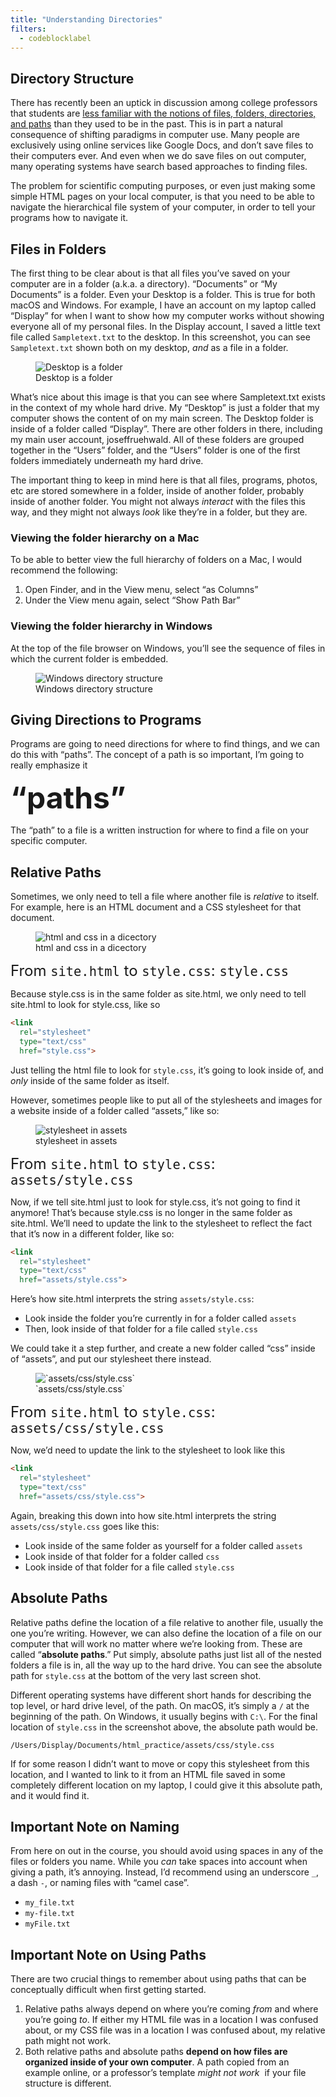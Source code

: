 ```yaml
---
title: "Understanding Directories"
filters: 
  - codeblocklabel
---
```


## Directory Structure

There has recently been an uptick in discussion among college professors that students are [less familiar with the notions of files, folders, directories, and paths](https://www.theverge.com/22684730/students-file-folder-directory-structure-education-gen-z){.inline_disabled target="_blank"} than they used to be in the past. This is in part a natural consequence of shifting paradigms in computer use. Many people are exclusively using online services like Google Docs, and don't save files to their computers ever. And even when we do save files on out computer, many operating systems have search based approaches to finding files.

The problem for scientific computing purposes, or even just making some simple HTML pages on your local computer, is that you need to be able to navigate the hierarchical file system of your computer, in order to tell your programs how to navigate it.

## Files in Folders

The first thing to be clear about is that all files you've saved on your computer are in a folder (a.k.a. a directory). "Documents" or "My Documents" is a folder. Even your Desktop is a folder. This is true for both macOS and Windows. For example, I have an account on my laptop called "Display" for when I want to show how my computer works without showing everyone all of my personal files. In the Display account, I saved a little text file called `Sampletext.txt` to the desktop. In this screenshot, you can see `Sampletext.txt` shown both on my desktop, *and* as a file in a folder.

![Desktop is a folder](assets/Desktop.png){api-endpoint="https://uk.instructure.com/api/v1/courses/2027524/files/101193418" api-returntype="File"}

What's nice about this image is that you can see where Sampletext.txt exists in the context of my whole hard drive. My "Desktop" is just a folder that my computer shows the content of on my main screen. The Desktop folder is inside of a folder called "Display". There are other folders in there, including my main user account, joseffruehwald. All of these folders are grouped together in the "Users" folder, and the "Users" folder is one of the first folders immediately underneath my hard drive.

The important thing to keep in mind here is that all files, programs, photos, etc are stored somewhere in a folder, inside of another folder, probably inside of another folder. You might not always *interact* with the files this way, and they might not always *look* like they're in a folder, but they are.

### Viewing the folder hierarchy on a Mac

To be able to better view the full hierarchy of folders on a Mac, I would recommend the following:

1.  Open Finder, and in the View menu, select "as Columns"
2.  Under the View menu again, select "Show Path Bar"

### Viewing the folder hierarchy in Windows

At the top of the file browser on Windows, you'll see the sequence of files in which the current folder is embedded.

![Windows directory structure](assets/VirtualDen_Desktop.png){api-endpoint="https://uk.instructure.com/api/v1/courses/2027524/files/101218990" api-returntype="File" style="display: block; margin-left: auto; margin-right: auto;" fig-align="center"}

## Giving Directions to Programs

Programs are going to need directions for where to find things, and we can do this with "paths". The concept of a path is so important, I'm going to really emphasize it

[**"paths"**]{style="font-size: 36pt;"} 

The "path" to a file is a written instruction for where to find a file on your specific computer.

## Relative Paths

Sometimes, we only need to tell a file where another file is *relative* to itself. For example, here is an HTML document and a CSS stylesheet for that document.

![html and css in a dicectory](assets/html_practice.png){api-endpoint="https://uk.instructure.com/api/v1/courses/2027524/files/101193779" api-returntype="File" style="display: block; margin-left: auto; margin-right: auto;"}

[From `site.html` to `style.css`: `style.css`]{style="font-size: 18pt;"}

Because style.css is in the same folder as site.html, we only need to tell site.html to look for style.css, like so

``` html
<link 
  rel="stylesheet" 
  type="text/css" 
  href="style.css">
```

Just telling the html file to look for `style.css`, it's going to look inside of, and *only* inside of the same folder as itself.

However, sometimes people like to put all of the stylesheets and images for a website inside of a folder called "assets," like so:

![stylesheet in assets](assets/assets.png){api-endpoint="https://uk.instructure.com/api/v1/courses/2027524/files/101193845" api-returntype="File" style="display: block; margin-left: auto; margin-right: auto;" fig-align="center"}

[From `site.html` to `style.css`: `assets/style.css`]{style="font-size: 18pt;"}

Now, if we tell site.html just to look for style.css, it's not going to find it anymore! That's because style.css is no longer in the same folder as site.html. We'll need to update the link to the stylesheet to reflect the fact that it's now in a different folder, like so:

``` html
<link 
  rel="stylesheet" 
  type="text/css" 
  href="assets/style.css">
```

Here's how site.html interprets the string `assets/style.css`:

-   Look inside the folder you're currently in for a folder called `assets`
-   Then, look inside of that folder for a file called `style.css`

We could take it a step further, and create a new folder called "css" inside of "assets", and put our stylesheet there instead.

![\`assets/css/style.css\`](assets/css.png){api-endpoint="https://uk.instructure.com/api/v1/courses/2027524/files/101193957" api-returntype="File" fig-align="center"}

[From `site.html` to `style.css`: `assets/css/style.css`]{style="font-size: 18pt;"}

Now, we'd need to update the link to the stylesheet to look like this

``` html
<link 
  rel="stylesheet" 
  type="text/css" 
  href="assets/css/style.css">
```

Again, breaking this down into how site.html interprets the string `assets/css/style.css` goes like this:

-   Look inside of the same folder as yourself for a folder called `assets`
-   Look inside of that folder for a folder called `css`
-   Look inside of that folder for a file called `style.css`

## Absolute Paths

Relative paths define the location of a file relative to another file, usually the one you're writing. However, we can also define the location of a file on our computer that will work no matter where we're looking from. These are called "**absolute paths**." Put simply, absolute paths just list all of the nested folders a file is in, all the way up to the hard drive. You can see the absolute path for `style.css` at the bottom of the very last screen shot.

Different operating systems have different short hands for describing the top level, or hard drive level, of the path. On macOS, it's simply a `/` at the beginning of the path. On Windows, it usually begins with `C:\`. For the final location of `style.css` in the screenshot above, the absolute path would be.

```         
/Users/Display/Documents/html_practice/assets/css/style.css
```

If for some reason I didn't want to move or copy this stylesheet from this location, and I wanted to link to it from an HTML file saved in some completely different location on my laptop, I could give it this absolute path, and it would find it.

## Important Note on Naming

From here on out in the course, you should avoid using spaces in any of the files or folders you name. While you *can* take spaces into account when giving a path, it's annoying. Instead, I'd recommend using an underscore `_`, a dash `-`, or naming files with "camel case".

-   `my_file.txt`
-   `my-file.txt`
-   `myFile.txt`

## Important Note on Using Paths

There are two crucial things to remember about using paths that can be conceptually difficult when first getting started.

1.  Relative paths always depend on where you're coming *from* and where you're going *to*. If either my HTML file was in a location I was confused about, or my CSS file was in a location I was confused about, my relative path might not work.
2.  Both relative paths and absolute paths **depend on how files are organized inside of your own computer**. A path copied from an example online, or a professor's template *might not work*  if your file structure is different.
